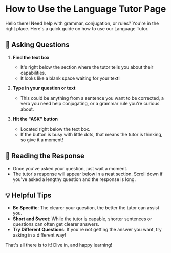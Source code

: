 # How to Use the Language Tutor Page

Hello there! Need help with grammar, conjugation, or rules? You're in the right place. Here's a quick guide on how to use our Language Tutor.

## 📝 Asking Questions

1. **Find the text box**

    - It's right below the section where the tutor tells you about their capabilities.
    - It looks like a blank space waiting for your text!

2. **Type in your question or text**

    - This could be anything from a sentence you want to be corrected, a verb you need help conjugating, or a grammar rule you're curious about.

3. **Hit the "ASK" button**
    - Located right below the text box.
    - If the button is busy with little dots, that means the tutor is thinking, so give it a moment!

## 📖 Reading the Response

-   Once you've asked your question, just wait a moment.
-   The tutor's response will appear below in a neat section. Scroll down if you've asked a lengthy question and the response is long.

## 💡 Helpful Tips

-   **Be Specific**: The clearer your question, the better the tutor can assist you.
-   **Short and Sweet**: While the tutor is capable, shorter sentences or questions can often get clearer answers.
-   **Try Different Questions**: If you're not getting the answer you want, try asking in a different way!

That's all there is to it! Dive in, and happy learning!

